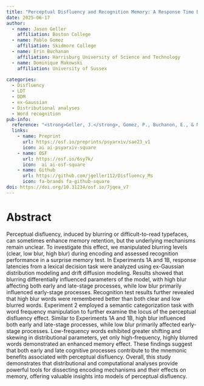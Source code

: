 ```yaml
---
title: "Perceptual Disfluency and Recognition Memory: A Response Time Distributional Analysis"
date: 2025-06-17
author:
  - name: Jason Geller
    affiliation: Boston College
  - name: Pablo Gomez
    affiliation: Skidmore College
  - name: Erin Buchanan
    affiliation: Harrisburg University of Science and Technology
  - name: Dominique Makowski  
    affiliation: University of Sussex
    
categories: 
  - Disfluency
  - LDT
  - DDM
  - ex-Gaussian
  - Distributional analyses
  - Word recognition
pub-info:
  reference: "<strong>Geller, J.</strong>, Gomez, P., Buchanon, E., & Makowski, D. (2025). Perceptual disfluency and recognition memory: A response time distributional analysis. <em> </em> https://osf.io/preprints/psyarxiv/7jqea_v7"
  links:
    - name: Preprint
      url: https://osf.io/preprints/psyarxiv/sae23_v1
      icon: ai ai-psyarxiv-square
    - name: OSF
      url: https://osf.io/6sy7k/
      icon:  ai ai-osf-square
    - name: Github
      url: https://github.com/jgeller112/Disfluency_Ms
      icon: fa-brands fa-github-square
doi: https://doi.org/10.31234/osf.io/7jqea_v7
---
```


# Abstract

Perceptual disfluency, induced by blurring or difficult-to-read typefaces, can sometimes enhance memory retention, but the underlying mechanisms remain unclear. To investigate this effect, we manipulated blurring levels (clear, low blur, high blur) during encoding and assessed recognition performance in a surprise memory test. In Experiments 1A and 1B, response latencies from a lexical decision task were analyzed using ex-Gaussian distribution modeling and drift diffusion modeling. Results showed that blurring differentially influenced parameters of the model, with high blur affecting both early and late-stage processes, while low blur primarily influenced early-stage processes. Recognition test results further revealed that high blur words were remembered better than both clear and low blurred words. Experiment 2 employed a semantic categorization task with word frequency manipulation to further examine the locus of the perceptual disfluency effect. Similar to Experiments 1A and 1B, high blur influenced both early and late-stage processes, while low blur primarily affected early-stage processes. Low-frequency words exhibited greater shifting and skewing in distributional parameters, yet only high-frequency, highly blurred words demonstrated an enhanced memory effect. These findings suggest that both early and late cognitive processes contribute to the mnemonic benefits associated with perceptual disfluency. Overall, this study demonstrates that distributional and computational analyses provide powerful tools for dissecting encoding mechanisms and their effects on memory, offering valuable insights into models of perceptual disfluency.
